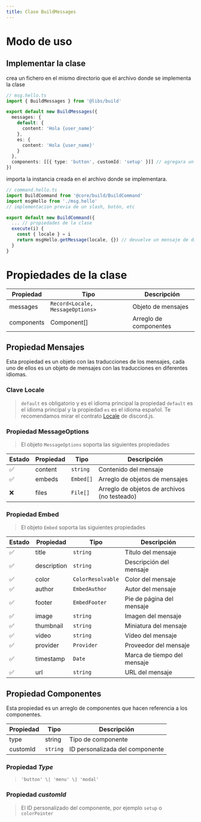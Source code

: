 ```yaml
---
title: Clase BuildMessages 
---
```


# Modo de uso

## Implementar la clase

crea un fichero en el mismo directorio que el archivo donde se implementa la clase

```ts
// msg.hello.ts
import { BuildMessages } from '@libs/build'

export default new BuildMessages({
  messages: {
    default: {
      content: 'Hola {user_name}'
    },
    es: {
      content: 'Hola {user_name}'
    }
  },
  components: [[{ type: 'button', customId: 'setup' }]] // agregara un botón al mensaje
})
```

importa la instancia creada en el archivo donde se implementara.

```ts
// command.hello.ts
import BuildCommand from '@core/build/BuildCommand'
import msgHello from './msg.hello'
// implementacion previa de un slash, botón, etc

export default new BuildCommand({
  ... // propiedades de la clase
  execute(i) {
    const { locale } = i
    return msgHello.getMessage(locale, {}) // devuelve un mensaje de discord.js
  }
}

```

# Propiedades de la clase

| Propiedad | Tipo | Descripción |
| --- | --- | --- |
| messages | `Record<Locale, MessageOptions>` | Objeto de mensajes |
| components | Component[] | Arreglo de componentes |

## Propiedad Mensajes

Esta propiedad es un objeto con las traducciones de los mensajes, cada uno de ellos es un objeto de mensajes con las traducciones en diferentes idiomas.

### Clave Locale

> `default` es obligatorio y es el idioma principal
la propiedad `default` es el idioma principal y la propiedad `es` es el idioma español. Te recomendamos mirar el contrato [Locale](https://discord.js.org/docs/packages/discord.js/main/Locale:Enum) de discord.js.

### Propiedad MessageOptions

> El objeto `MessageOptions` soporta las siguientes propiedades

| Estado | Propiedad | Tipo | Descripción |
| --- | --- | --- | --- |
| ✅ | content | `string` | Contenido del mensaje |
| ✅ | embeds | `Embed[]` | Arreglo de objetos de mensajes |
| ❌ | files | `File[]` | Arreglo de objetos de archivos (no testeado) |

### Propiedad Embed

> El objeto `Embed` soporta las siguientes propiedades

| Estado | Propiedad | Tipo | Descripción |
| --- | --- | --- | --- |
| ✅ | title | `string` | Título del mensaje |
| ✅ | description | `string` | Descripción del mensaje |
| ✅ | color | `ColorResolvable` | Color del mensaje |
| ✅ | author | `EmbedAuthor` | Autor del mensaje |
| ✅ | footer | `EmbedFooter` | Pie de página del mensaje |
| ✅ | image | `string` | Imagen del mensaje |
| ✅ | thumbnail | `string` | Miniatura del mensaje |
| ✅ | video | `string` | Vídeo del mensaje |
| ✅ | provider | `Provider` | Proveedor del mensaje |
| ✅ | timestamp | `Date` | Marca de tiempo del mensaje |
| ✅ | url | `string` | URL del mensaje |

## Propiedad Componentes

Esta propiedad es un arreglo de componentes que hacen referencia a los componentes.

| Propiedad | Tipo | Descripción |
| --- | --- | --- |
| type | string | Tipo de componente |
| customId | `string` | ID personalizada del componente |

### Propiedad *Type*

> `'button' \| 'menu' \| 'modal'`

### Propiedad *customId*

> El ID personalizado del componente, por ejemplo `setup` o `colorPointer`
